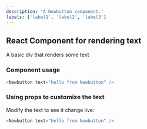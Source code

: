 ```yaml
---
description: 'A Newbutton component.'
labels: ['label1', 'label2', 'label3']
---
```



## React Component for rendering text

A basic div that renders some text

### Component usage
```js
<Newbutton text="hello from Newbutton" />
```

### Using props to customize the text

Modify the text to see it change live:
```js live
<Newbutton text="hello from Newbutton" />
```
